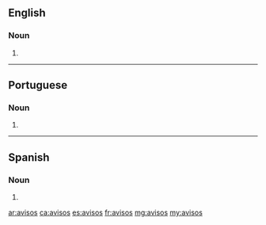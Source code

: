 ==English==

===Noun===
{{head|en|noun plural form}}

# {{plural of|aviso|lang=en}}

----

==Portuguese==

===Noun===
{{head|pt|noun plural form}}

# {{plural of|aviso|lang=pt}}

----

==Spanish==

===Noun===
{{head|es|noun form|g=m-p}}

# {{plural of|aviso|lang=es}}

[[ar:avisos]]
[[ca:avisos]]
[[es:avisos]]
[[fr:avisos]]
[[mg:avisos]]
[[my:avisos]]